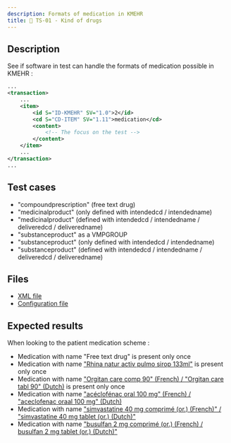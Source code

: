 ```yaml
---
description: Formats of medication in KMEHR
title: 💊 TS-01 - Kind of drugs
---
```


## Description

See if software in test can handle the formats of medication possible in KMEHR :

```xml title="Example"
...
<transaction>
    ...
    <item>
        <id S="ID-KMEHR" SV="1.0">2</id>
        <cd S="CD-ITEM" SV="1.11">medication</cd>
        <content>
            <!-- The focus on the test -->
        </content>
    </item>
    ...
</transaction>
...
```

## Test cases

- "compoundprescription" (free text drug)
- "medicinalproduct" (only defined with intendedcd / intendedname)
- "medicinalproduct" (defined with intendedcd / intendedname / deliveredcd / deliveredname)
- "substanceproduct" as a VMPGROUP
- "substanceproduct" (only defined with intendedcd / intendedname)
- "substanceproduct" (defined with intendedcd / intendedname / deliveredcd / deliveredname)

## Files

- [XML file](https://github.com/smals-jy/KMEHR-tests/blob/main/output/ms/TS-01-identifiers.xml)
- [Configuration file](https://github.com/smals-jy/KMEHR-tests/blob/main/configurations/ms/TS-01-identifiers.json)

## Expected results 

When looking to the patient medication scheme : 

- Medication with name "Free text drug" is present only once
- Medication with name ["Rhina natur activ pulmo sirop 133ml"](https://samviewer.digile.be/nl/sam/non_medicinal_products/3356102) is present only once
- Medication with name ["Orgitan care comp 90" (French) / "Orgitan care tabl 90" (Dutch)](https://samviewer.digile.be/nl/sam/non_medicinal_products/3319522) is present only once
- Medication with name ["acéclofénac oral 100 mg" (French) / "aceclofenac oraal 100 mg" (Dutch)](https://samviewer.digile.be/nl/sam/vmp_groups/174)
- Medication with name ["simvastatine 40 mg comprimé (or.) (French)" / "simvastatine 40 mg tablet (or.) (Dutch)"](https://samviewer.digile.be/fr/sam/vmps/30957)
- Medication with name ["busulfan 2 mg comprimé (or.) (French) / busulfan 2 mg tablet (or.) (Dutch)"](https://samviewer.digile.be/nl/sam/vmps/5058)